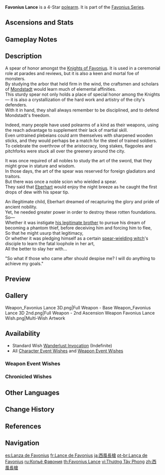 {{Weapon Infobox
|title          = Fa&shy;vo&shy;ni&shy;us Lance
|id             = 13407
|image          = <gallery>
Weapon Favonius Lance.png|Base
Weapon Favonius Lance 2nd.png|2nd Ascension
</gallery>
|type           = Polearm
|series         = Favonius
|releaseDate    = 2020-09-28
|quality        = 4
|base_atk       = 44
|2nd_stat_type  = Energy Recharge
|2nd_stat       = 6.7%
|obtain         = Wishes
|passive        = Windfall
|effect         = CRIT Hits have a (var1)% chance to generate a small amount of Elemental Particles, which will regenerate 6 Energy for the character. Can only occur once every (var2)s.
|eff_rank1_var1 = 60
|eff_rank2_var1 = 70
|eff_rank3_var1 = 80
|eff_rank4_var1 = 90
|eff_rank5_var1 = 100
|eff_rank1_var2 = 12
|eff_rank2_var2 = 10.5
|eff_rank3_var2 = 9
|eff_rank4_var2 = 7.5
|eff_rank5_var2 = 6
|eff_att1       = CRIT Hit
|eff_att2       = Energy Generation
}}
{{Description|A polearm made in the style of the [[Knights of Favonius]]. Its shaft is straight, and its tip flows lightly like the wind.}}
'''Favonius Lance''' is a 4-Star [[polearm]]. It is part of the [[Favonius Series]].

==Ascensions and Stats==
{{Weapon Ascensions and Stats
|ascendMat1 = Fetters of the Dandelion Gladiator
|ascendMat2 = Chains of the Dandelion Gladiator
|ascendMat3 = Shackles of the Dandelion Gladiator
|ascendMat4 = Dream of the Dandelion Gladiator
|bossMat1   = Chaos Device
|bossMat2   = Chaos Circuit
|bossMat3   = Chaos Core
|commonMat1 = Slime Condensate
|commonMat2 = Slime Secretions
|commonMat3 = Slime Concentrate
}}
==Gameplay Notes==
{{Transclude|Favonius Series|Gameplay Notes}}

==Description==
A spear of honor amongst the [[Knights of Favonius]]. It is used in a ceremonial role at parades and reviews, but it is also a keen and mortal foe of monsters.<br>
By studying the arbor that held firm in the wind, the craftsmen and scholars of [[Mondstadt]] would learn much of elemental affinities.<br>
This sturdy spear not only holds a place of special honor among the Knights &mdash; it is also a crystallization of the hard work and artistry of the city's defenders.<br>
With it in hand, they shall always remember to be disciplined, and to defend Mondstadt's freedom.

Indeed, many people have used polearms of a kind as their weapons, using the reach advantage to supplement their lack of martial skill.<br>
Even untrained plebeians could arm themselves with sharpened wooden sticks, and they would perhaps be a match for the steel of trained soldiers.<br>
To celebrate the overthrow of the aristocracy, long stakes, flagpoles and pitchforks were stuck all over the greenery around the city.

It was once required of all nobles to study the art of the sword, that they might grow in stature and wisdom.<br>
In those days, the art of the spear was reserved for foreign gladiators and traitors.<br>
But there was once a noble scion who wielded a spear.<br>
They said that [[Eberhart]] would enjoy the night breeze as he caught the first drops of dew with his spear tip.

An illegitimate child, Eberhart dreamed of recapturing the glory and pride of ancient nobility.<br>
Yet, he needed greater power in order to destroy these rotten foundations. So&mdash;<br>
Whether it was instigate [[Parsifal|his legitimate brother]] to pursue his dream of becoming a phantom thief, before deceiving him and forcing him to flee,<br>
So that he might usurp that legitimacy,<br>
Or whether it was pledging himself as a certain [[Blue-Eyed Spear Witch|spear-wielding witch]]'s disciple to learn the fatal loophole in her art,<br>
All the better to slay her with...

"So what if those who came after should despise me? I will do anything to achieve my goals."

==Preview==
{{Preview
|file    = Weapon Favonius Lance Passive
|caption = Passive: Windfall
}}

==Gallery==
<gallery>
Weapon_Favonius Lance 3D.png|Full Weapon - Base
Weapon_Favonius Lance 3D 2nd.png|Full Weapon - 2nd Ascension
Weapon Favonius Lance Wish.png|Multi-Wish Artwork
</gallery>

==Availability==
*Standard Wish [[Wanderlust Invocation]] (Indefinite)
*All [[Character Event Wishes]] and [[Weapon Event Wishes]]

===Weapon Event Wishes===
{{Featured}}

===Chronicled Wishes===
{{Featured|chronicled=1}}

==Other Languages==
{{Other Languages
|1_en      = Favonius Lance
|1_zhs     = 西风长枪
|1_zhs_rm  = Xīfēng Chángqiāng
|1_zht     = 西風長槍
|1_zht_rm  = Xīfēng Chángqiāng
|1_zh_tl   = {{Lex|Favonius|zh}} Long Spear
|1_ja      = 西風長槍
|1_ja_rm   = Sepyurosu Supia<ref>HoYoverse Japanese Customer Support Response: [[:File:CS JA Weapon Pronunciation Reply.png|Japanese Pronunciation of Various Weapons]]</ref>
|1_ja_tl   = {{Lex|Favonius|ja}} Long Spear
|1_ja_note = The official name uses the characters for "long spear" ({{ja|長槍}}), but reads them as the English word "spear."
|1_ko      = 페보니우스 {{tt|장창|長槍}}
|1_ko_tl   = Favonius Long Spear
|1_es      = Lanza de Favonius
|1_es_tl   = Favonius Lance
|1_fr      = Lance de Favonius
|1_fr_tl   = Favonius Lance
|1_ru      = Копьё Фавония
|1_ru_tl   = Favonius Spear
|1_th      = Favonius Lance
|1_vi      = Thương Tây Phong
|1_vi_tl   = {{Lex|Favonius|vi}} Lance
|1_de      = Favonius-Lanze
|1_de_tl   = Favonius Lance
|1_id      = Favonius Lance
|1_pt      = Lança de Favonius
|1_pt_tl   = Favonius Lance
|1_tr      = Favonius Mızrağı
|1_tr_tl   = Favonius Spear
|1_it      = Lancia di Favonius
|1_it_tl   = Favonius Lance

|Transclude=Favonius Series#2
}}

==Change History==
{{Change History|1.0}}

==References==
{{Reflist}}

==Navigation==
{{Weapons by Series Navbox|series=Favonius}}
{{Weapon Navbox|Polearms}}

[[es:Lanza de Favonius]]
[[fr:Lance de Favonius]]
[[ja:西風長槍]]
[[pt-br:Lança de Favonius]]
[[ru:Копьё Фавония]]
[[th:Favonius Lance]]
[[vi:Thương Tây Phong]]
[[zh:西風長槍]]